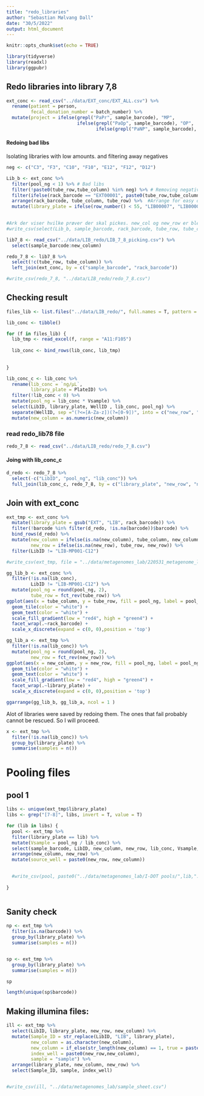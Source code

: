 ```yaml
---
title: "redo_libraries"
author: "Sebastian Mølvang Dall"
date: "30/5/2022"
output: html_document
---
```


```r
knitr::opts_chunk$set(echo = TRUE)
```

```r
library(tidyverse)
library(readxl)
library(ggpubr)
```


## Redo libraries into library 7,8

```r
ext_conc <- read_csv("../data/EXT_conc/EXT_ALL.csv") %>% 
  rename(patient = person,
         fecal_donation_number = batch_number) %>% 
  mutate(project = ifelse(grepl("PaPr", sample_barcode), "MP",
                          ifelse(grepl("PaOp", sample_barcode), "OP",
                                 ifelse(grepl("PaNP", sample_barcode), "NP", NA))))
```


#### Redoing bad libs

Isolating libraries with low amounts. and filtering away negatives

```r
neg <- c("C3", "F3", "C10", "F10", "E12", "F12", "D12")

Lib_b <- ext_conc %>% 
  filter(pool_ng < 1) %>% # Bad libs
  filter(!paste0(tube_row,tube_column) %in% neg) %>% # Removing negative+positive controls
  filter(ifelse(rack_barcode == "EXT00001", paste0(tube_row,tube_column) != "C12", TRUE)) %>% #Remove C12 from EXT0001
  arrange(rack_barcode, tube_column, tube_row) %>%  #Arrange for easy overview
  mutate(library_plate = ifelse(row_number() < 55, "LIB00007", "LIB00008"))
  

#Ark der viser hvilke prøver der skal pickes. new_col og new_row er blevet tilføjet manuelt i excel.
#write_csv(select(Lib_b, sample_barcode, rack_barcode, tube_row, tube_column, library_plate), file = "../data/LIB_redo/LIB_7_8_picking.csv") #Add new_row and new_column in excel
```


```r
lib7_8 <- read_csv("../data/LIB_redo/LIB_7_8_picking.csv") %>% 
  select(sample_barcode:new_column)

redo_7_8 <- lib7_8 %>% 
  select(!c(tube_row, tube_column)) %>% 
  left_join(ext_conc, by = c("sample_barcode", "rack_barcode"))

#write_csv(redo_7_8, "../data/LIB_redo/redo_7_8.csv")

```




## Checking result


```r
files_lib <- list.files("../data/LIB_redo/", full.names = T, pattern = "*.xlsx")
```

```r
lib_conc <- tibble()

for (f in files_lib) {
  lib_tmp <- read_excel(f, range = "A11:F105")
  
  lib_conc <- bind_rows(lib_conc, lib_tmp)
  
  
}


```

```r
lib_conc_c <- lib_conc %>%
  rename(lib_conc = `ng/µL`,
         library_plate = PlateID) %>%
  filter(!lib_conc < 0) %>%
  mutate(pool_ng = lib_conc * Vsample) %>%
  select(LibID, library_plate, WellID , lib_conc, pool_ng) %>%
  separate(WellID, sep ="(?<=[A-Za-z])(?=[0-9])", into = c("new_row", "new_column")) %>%
  mutate(new_column = as.numeric(new_column))
```


### read redo_lib78 file

```r
redo_7_8 <- read_csv("../data/LIB_redo/redo_7_8.csv")
```

#### Joing with lib_conc_c
```r
d_redo <- redo_7_8 %>% 
  select(-c("LibID", "pool_ng", "lib_conc")) %>% 
  full_join(lib_conc_c, redo_7_8, by = c("library_plate", "new_row", "new_column"))
```



## Join with ext_conc

```r
ext_tmp <- ext_conc %>% 
  mutate(library_plate = gsub("EXT", "LIB", rack_barcode)) %>% 
  filter(!barcode %in% filter(d_redo, !is.na(barcode))$barcode) %>% 
  bind_rows(d_redo) %>% 
  mutate(new_column = ifelse(is.na(new_column), tube_column, new_column),
         new_row = ifelse(is.na(new_row), tube_row, new_row)) %>% 
  filter(LibID != "LIB-MP001-C12")
```


```r
#write_csv(ext_tmp, file = "../data/metagenomes_lab/220531_metagenome_libraries.csv")
```

```r
gg_lib_b <- ext_conc %>% 
  filter(!is.na(lib_conc),
         LibID != "LIB-MP001-C12") %>% 
  mutate(pool_ng = round(pool_ng, 2),
         tube_row = fct_rev(tube_row)) %>% 
ggplot(aes(x = tube_column, y = tube_row, fill = pool_ng, label = pool_ng)) + 
  geom_tile(color = "white") +
  geom_text(color = "white") + 
  scale_fill_gradient(low = "red4", high = "green4") + 
  facet_wrap(.~rack_barcode) +
  scale_x_discrete(expand = c(0, 0),position = 'top')

```



```r
gg_lib_a <- ext_tmp %>% 
  filter(!is.na(lib_conc)) %>% 
  mutate(pool_ng = round(pool_ng, 2),
         new_row = fct_rev(new_row)) %>% 
ggplot(aes(x = new_column, y = new_row, fill = pool_ng, label = pool_ng)) + 
  geom_tile(color = "white") +
  geom_text(color = "white") + 
  scale_fill_gradient(low = "red4", high = "green4") + 
  facet_wrap(.~library_plate) +
  scale_x_discrete(expand = c(0, 0),position = 'top')

ggarrange(gg_lib_b, gg_lib_a, ncol = 1 )
```


Alot of libraries were saved by redoing them. The ones that fail probably cannot be rescued. So I will proceed.



```r
x <- ext_tmp %>% 
  filter(!is.na(lib_conc)) %>% 
  group_by(library_plate) %>% 
  summarise(samples = n())

```


# Pooling files

## pool 1

```r
libs <- unique(ext_tmp$library_plate)
libs <- grep("[7-8]", libs, invert = T, value = T)
```


```r
for (lib in libs) {
  pool <- ext_tmp %>% 
  filter(library_plate == lib) %>% 
  mutate(Vsample = pool_ng / lib_conc) %>% 
  select(sample_barcode, LibID, new_column, new_row, lib_conc, Vsample, pool_ng) %>% 
  arrange(new_column, new_row) %>% 
  mutate(source_well = paste0(new_row, new_column))

  
  #write_csv(pool, paste0("../data/metagenomes_lab/I-DOT pools/",lib,".csv"))
  
}



```





## Sanity check

```r
np <- ext_tmp %>% 
  filter(is.na(barcode)) %>% 
  group_by(library_plate) %>% 
  summarise(samples = n())


sp <- ext_tmp %>%
  group_by(library_plate) %>% 
  summarise(samples = n())

sp

length(unique(sp$barcode))
```


## Making illumina files:

```r
ill <- ext_tmp %>% 
  select(LibID, library_plate, new_row, new_column) %>% 
  mutate(Sample_ID = str_replace(LibID, "LIB", library_plate),
         new_column = as.character(new_column),
         new_column = if_else(str_length(new_column) == 1, true = paste0("0",new_column), false = new_column),
         index_well = paste0(new_row,new_column),
         sample = "sample") %>% 
  arrange(library_plate, new_column, new_row) %>% 
  select(Sample_ID, sample, index_well)


#write_csv(ill, "../data/metagenomes_lab/sample_sheet.csv")
```


